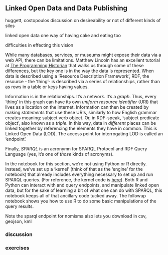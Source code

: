 ## Linked Open Data and Data Publishing

huggett, costopoulos discussion on desireability or not of different kinds of silos

linked open data one way of having cake and eating too

difficulties in effecting this vision

While many databases, services, or museums might expose their data via a web API, there can be limitations. Matthew Lincoln has an excellent tutorial at [The Programming Historian](https://programminghistorian.org/en/lessons/graph-databases-and-SPARQL) that walks us through some of these differences, but the key one is in the way the data is represented. When data is described using a 'Resource Description Framework', RDF, the resource - the 'thing'- is described via a series of relationships, rather than as rows in a table or keys having values.

Information is in the relationships. It's a network. It's a _graph_. Thus, every 'thing' in this graph can have its own _uniform resource identifier_ (URI) that lives as a location on the internet. Information can then be created by making _statements_ that use these URIs, similarly to how English grammar creates meaning: subject verb object. Or, in RDF-speak, 'subject predicate object', also known as a _triple_. In this way, data in _different_ places can be linked together by referencing the elements they have in common. This is Linked Open Data (LOD). The access point for interrogating LOD is called an 'endpoint'.

Finally, _SPARQL_ is an acronymn for SPARQL Protocol and RDF Query Language (yes, it's one of _those_ kinds of acronyms).

In the notebook for this section, we're not using Python or R directly. Instead, we've set up a 'kernel' (think of that as the 'engine' for the notebook) that already includes everything necessary to set up and run SPARQL queries. (For reference, the kernel code is [here](https://github.com/paulovn/sparql-kernel)). Both R and Python can interact with and query endpoints, and manipulate linked open data, but for the sake of learning a bit of what one can do with SPARQL, this notebook keeps all of that ancillary code tucked away. The followup notebook shows you how to use R to do some basic manipulations of the query results.

Note the sparql endpoint for nomisma also lets you download in csv, geojson, kml


### discussion

### exercises
